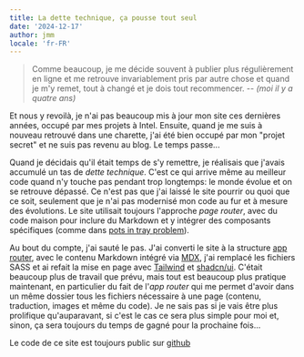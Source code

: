 ```yaml
---
title: La dette technique, ça pousse tout seul
date: '2024-12-17'
author: jmm
locale: 'fr-FR'
---
```


> Comme beaucoup, je me décide souvent à publier plus régulièrement
> en ligne et me retrouve invariablement pris par autre chose et
> quand je m'y remet, tout à changé et je dois tout recommencer.
-- <cite>(moi il y a quatre ans)</cite>

Et nous y revoilà, je n'ai pas beaucoup mis à jour mon site ces
dernières années, occupé par mes projets à Intel. Ensuite, quand
je me suis à nouveau retrouvé dans une charette, j'ai été bien
occupé par mon "projet secret" et ne suis pas revenu au blog. Le
temps passe...

Quand je décidais qu'il était temps de s'y remettre, je réalisais 
que j'avais accumulé un tas de _dette technique_. C'est ce qui arrive
même au meilleur code quand n'y touche pas pendant trop longtemps: le
monde évolue et on se retrouve dépassé. Ce n'est pas que j'ai laissé
le site pourrir ou quoi que ce soit, seulement que je n'ai pas modernisé
mon code au fur et à mesure des évolutions. Le site utilisait toujours
l'approche _page router_, avec du code maison pour inclure du Markdown
et y intégrer des composants spécifiques (comme dans [pots in tray problem](/posts/20201127-toujours-des-ptits-pots)).

Au bout du compte, j'ai sauté le pas. J'ai converti le site à la
structure [app router](https://nextjs.org/docs/app), avec le contenu
Markdown intégré via [MDX](https://nextjs.org/docs/app/building-your-application/configuring/mdx),
j'ai remplacé les fichiers SASS et ai refait la mise en page avec [Tailwind](https://tailwindcss.com) 
et [shadcn/ui](https://tailwindcss.com). C'était beaucoup plus de travail 
que prévu, mais tout est beaucoup plus pratique maintenant, en particulier 
du fait de l'_app router_ qui me permet d'avoir dans un même dossier tous 
les fichiers nécessaire à une page (contenu, traduction, images et même 
du code). Je ne sais pas si je vais être plus prolifique qu'auparavant,
si c'est le cas ce sera plus simple pour moi et, sinon, ça sera toujours 
du temps de gagné pour la prochaine fois...

Le code de ce site est toujours public sur [github](https://github.com/jmuffat/jmuffat.com)